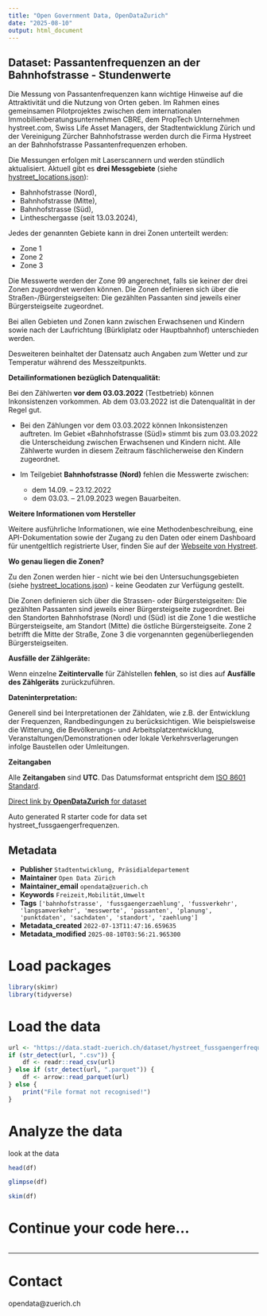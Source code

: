 ```yaml
---
title: "Open Government Data, OpenDataZurich"
date: "2025-08-10"
output: html_document
---
```


## Dataset: Passantenfrequenzen an der Bahnhofstrasse - Stundenwerte

Die Messung von Passantenfrequenzen kann wichtige Hinweise auf die Attraktivität und die Nutzung von Orten geben. Im Rahmen eines gemeinsamen Pilotprojektes zwischen dem internationalen Immobilienberatungsunternehmen CBRE, dem PropTech Unternehmen hystreet.com, Swiss Life Asset Managers, der Stadtentwicklung Zürich und der Vereinigung Zürcher Bahnhofstrasse werden durch die Firma Hystreet an der Bahnhofstrasse Passantenfrequenzen erhoben. 

Die Messungen erfolgen mit Laserscannern und werden stündlich aktualisiert. Aktuell gibt es **drei Messgebiete** (siehe [hystreet_locations.json](https://data.stadt-zuerich.ch/dataset/hystreet_fussgaengerfrequenzen/download/hystreet_locations.json)): 

- Bahnhofstrasse (Nord), 
- Bahnhofstrasse (Mitte),
- Bahnhofstrasse (Süd), 
- Lintheschergasse (seit 13.03.2024),

Jedes der genannten Gebiete kann in drei Zonen unterteilt werden:

- Zone 1
- Zone 2
- Zone 3

Die Messwerte werden der Zone 99 angerechnet, falls sie keiner der drei Zonen zugeordnet werden können. Die Zonen definieren sich über die Straßen-/Bürgersteigseiten: Die gezählten Passanten sind jeweils einer Bürgersteigseite zugeordnet.

Bei allen Gebieten und Zonen kann zwischen Erwachsenen und Kindern sowie nach der Laufrichtung (Bürkliplatz oder Hauptbahnhof) unterschieden werden. 

Desweiteren beinhaltet der Datensatz auch Angaben zum Wetter und zur Temperatur während des Messzeitpunkts.

**Detailinformationen bezüglich Datenqualität:**

Bei den Zählwerten **vor dem 03.03.2022** (Testbetrieb)  können Inkonsistenzen vorkommen. Ab dem 03.03.2022 ist die Datenqualität in der Regel gut.

- Bei den Zählungen vor dem 03.03.2022 können Inkonsistenzen auftreten. Im Gebiet «Bahnhofstrasse (Süd)» stimmt bis zum 03.03.2022 die Unterscheidung zwischen Erwachsenen und Kindern nicht. Alle Zählwerte wurden in diesem Zeitraum fäschlicherweise den Kindern zugeordnet.

- Im Teilgebiet **Bahnhofstrasse (Nord)** fehlen die Messwerte zwischen:
   - dem 14.09. – 23.12.2022 
   - dem 03.03. – 21.09.2023 
wegen Bauarbeiten.

**Weitere Informationen vom Hersteller**

Weitere ausführliche Informationen, wie eine Methodenbeschreibung, eine API-Dokumentation sowie der Zugang zu den Daten oder einem Dashboard für unentgeltlich registrierte User, finden Sie auf der [Webseite von Hystreet](https://hystreet.com).

**Wo genau liegen die Zonen?**

Zu den Zonen werden hier - nicht wie bei den Untersuchungsgebieten (siehe [hystreet_locations.json](https://data.stadt-zuerich.ch/dataset/hystreet_fussgaengerfrequenzen/download/hystreet_locations.json)) - keine Geodaten zur Verfügung gestellt. 

Die Zonen definieren sich über die Strassen- oder Bürgersteigseiten: Die gezählten Passanten sind jeweils einer Bürgersteigseite zugeordnet.
Bei den Standorten Bahnhofstrase (Nord) und (Süd) ist die Zone 1 die westliche Bürgersteigseite, am Standort (Mitte) die östliche Bürgersteigseite. Zone 2 betrifft die Mitte der Straße, Zone 3 die vorgenannten gegenüberliegenden Bürgersteigseiten.

**Ausfälle der Zählgeräte:**

Wenn einzelne **Zeitintervalle** für Zählstellen **fehlen**, so ist dies auf **Ausfälle des Zählgeräts** zurückzuführen.



**Dateninterpretation:**

Generell sind bei Interpretationen der Zähldaten, wie z.B. der Entwicklung der Frequenzen, Randbedingungen zu berücksichtigen. Wie beispielsweise die Witterung, die Bevölkerungs- und Arbeitsplatzentwicklung, Veranstaltungen/Demonstrationen oder lokale Verkehrsverlagerungen infolge Baustellen oder Umleitungen.

**Zeitangaben**

Alle **Zeitangaben** sind **UTC**. Das Datumsformat entspricht dem [ISO 8601 Standard](http://www.w3.org/TR/NOTE-datetime).



[Direct link by **OpenDataZurich** for dataset](https://data.stadt-zuerich.ch/dataset/hystreet_fussgaengerfrequenzen)

Auto generated R starter code for data set hystreet_fussgaengerfrequenzen.

## Metadata

- **Publisher** `Stadtentwicklung, Präsidialdepartement`
- **Maintainer** `Open Data Zürich`
- **Maintainer_email** `opendata@zuerich.ch`
- **Keywords** `Freizeit,Mobilität,Umwelt`
- **Tags** `['bahnhofstrasse', 'fussgaengerzaehlung', 'fussverkehr', 'langsamverkehr', 'messwerte', 'passanten', 'planung', 'punktdaten', 'sachdaten', 'standort', 'zaehlung']`
- **Metadata_created** `2022-07-13T11:47:16.659635`
- **Metadata_modified** `2025-08-10T03:56:21.965300`


# Load packages

```r
library(skimr)
library(tidyverse)
```

# Load the data

```r
url <- "https://data.stadt-zuerich.ch/dataset/hystreet_fussgaengerfrequenzen/download/hystreet_fussgaengerfrequenzen_seit2021.parquet"
if (str_detect(url, ".csv")) {
    df <- readr::read_csv(url)
} else if (str_detect(url, ".parquet")) {
    df <- arrow::read_parquet(url)
} else {
    print("File format not recognised!")
}
```

# Analyze the data

look at the data
```r
head(df)
```

```r
glimpse(df)
```

```r
skim(df)
```

# Continue your code here...

```r

```

------------------------------------------------------------------------

# Contact

opendata@zuerich.ch
